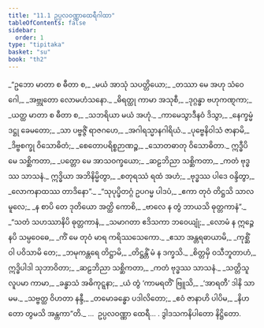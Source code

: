 ```yaml
---
title: "11.1 ဥပ္ပလဝဏ္ဏာထေရီဂါထာ"
tableOfContents: false
sidebar:
  order: 1
type: "tipitaka"
basket: "su"
book: "th2"
---
```



<DynamicBreadcrumb />

<Division number="224" book="th2" e="ch" v="19" p="404">

<Paragraph number="298" type="verses" book="th2">
_“ဥဘော မာတာ စ ဓီတာ စ,_  
_မယံ အာသုံ သပတ္တိယော;_  
_တဿာ မေ အဟု သံဝေဂေါ,_  
_အဗ္ဘုတော လောမဟံသနော._  

</Paragraph>

</Division>
<Division number="225" book="th2" e="ch" v="19" p="404">

<Paragraph number="299" type="verses" book="th2">
_ဓိရတ္ထု ကာမာ အသုစီ,_  
_ဒုဂ္ဂန္ဓာ ဗဟုကဏ္ဋကာ;_  
_ယတ္ထ မာတာ စ ဓီတာ စ,_  
_သဘရိယာ မယံ အဟုံ._  

</Paragraph>

</Division>
<Division number="226" book="th2" e="ch" v="19" p="404">

<Paragraph number="300" type="verses" book="th2">
_ကာမေသွာဒီနဝံ ဒိသွာ,_  
_နေက္ခမ္မံ ဒဋ္ဌု ခေမတော;_  
_သာ ပဗ္ဗဇ္ဇိံ ရာဇဂဟေ,_  
_အဂါရသ္မာနဂါရိယံ._  

</Paragraph>

</Division>
<Division number="227" book="th2" e="ch" v="19" p="404">

<Paragraph number="301" type="verses" book="th2">
_ပုဗ္ဗေနိဝါသံ ဇာနာမိ,_  
_ဒိဗ္ဗစက္ခု ဝိသောဓိတံ;_  
_စေတောပရိစ္စဉာဏဉ္စ,_  
_သောတဓာတု ဝိသောဓိတာ._  

</Paragraph>

</Division>
<Division number="228" book="th2" e="ch" v="19" p="404">

<Paragraph number="302" type="verses" book="th2">
ဣဒ္ဓီပိ မေ သစ္ဆိကတာ,_  
_ပတ္တော မေ အာသဝက္ခယော;_  
_ဆဠဘိညာ သစ္ဆိကတာ,_  
_ကတံ ဗုဒ္ဓဿ သာသနံ._  

</Paragraph>

</Division>
<Division number="229" book="th2" e="ch" v="19" p="404">

<Paragraph number="303" type="verses" book="th2">
ဣဒ္ဓိယာ အဘိနိမ္မိတွာ,_  
_စတုရဿံ ရထံ အဟံ;_  
_ဗုဒ္ဓဿ ပါဒေ ဝန္ဒိတွာ,_  
_လောကနာထဿ တာဒိနော”._  

</Paragraph>

</Division>
<Division number="230" book="th2" e="ch" v="19" p="404">

<Paragraph number="304" type="verses" book="th2">
_“သုပုပ္ဖိတဂ္ဂံ ဥပဂမ္မ ပါဒပံ,_  
_ဧကာ တုဝံ တိဋ္ဌသိ သာလမူလေ;_  
_န စာပိ တေ ဒုတိယော အတ္ထိ ကောစိ,_  
_ဗာလေ န တွံ ဘာယသိ ဓုတ္တကာနံ”._  

</Paragraph>

</Division>
<Division number="231" book="th2" e="ch" v="19" p="404">

<Paragraph number="305" type="verses" book="th2">
_“သတံ သဟဿာနိပိ ဓုတ္တကာနံ,_  
_သမာဂတာ ဧဒိသကာ ဘဝေယျုံ;_  
_လောမံ န ဣဉ္ဇေ နပိ သမ္ပဝေဓေ,_  
_ကိံ မေ တုဝံ မာရ ကရိဿသေကော._  

</Paragraph>

</Division>
<Division number="232" book="th2" e="ch" v="19" p="404">

<Paragraph number="306" type="verses" book="th2">
_ဧသာ အန္တရဓာယာမိ,_  
_ကုစ္ဆိံ ဝါ ပဝိသာမိ တေ;_  
_ဘမုကန္တရေ တိဋ္ဌာမိ,_  
_တိဋ္ဌန္တိံ မံ န ဒက္ခသိ._  

</Paragraph>

</Division>
<Division number="233" book="th2" e="ch" v="19" p="405">

<Paragraph number="307" type="verses" book="th2">
_စိတ္တမှိ ဝသီဘူတာဟံ,_  
ဣဒ္ဓိပါဒါ သုဘာဝိတာ;_  
_ဆဠဘိညာ သစ္ဆိကတာ,_  
_ကတံ ဗုဒ္ဓဿ သာသနံ._  

</Paragraph>

</Division>
<Division number="234" book="th2" e="ch" v="19" p="405">

<Paragraph number="308" type="verses" book="th2">
_သတ္တိသူလူပမာ ကာမာ,_  
_ခန္ဓာသံ အဓိကုဋ္ဋနာ;_  
_ယံ တွံ ‘ကာမရတိံ’ ဗြူသိ,_  
_‘အာရတီ’ ဒါနိ သာ မမ._  

</Paragraph>

</Division>
<Division number="235" book="th2" e="ch" v="19" p="405">

<Paragraph number="309" type="verses" book="th2">
_သဗ္ဗတ္ထ ဝိဟတာ နန္ဒီ,_  
_တမောခန္ဓော ပဒါလိတော;_  
_ဧဝံ ဇာနာဟိ ပါပိမ,_  
_နိဟတော တွမသိ အန္တကာ”တိ._  


</Paragraph>
</Division>

<Paragraph number="310" type="center" book="th2">
…  ဥပ္ပလဝဏ္ဏာ ထေရီ… .



</Paragraph>

<Paragraph number="311" type="center" book="th2">
ဒွါဒသကနိပါတော နိဋ္ဌိတော.
</Paragraph>